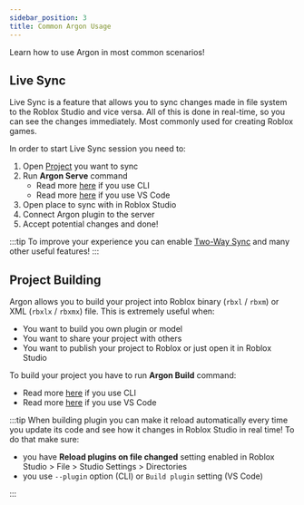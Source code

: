 ```yaml
---
sidebar_position: 3
title: Common Argon Usage
---
```


Learn how to use Argon in most common scenarios!

## Live Sync

Live Sync is a feature that allows you to sync changes made in file system to the Roblox Studio and vice versa. All of this is done in real-time, so you can see the changes immediately. Most commonly used for creating Roblox games.

In order to start Live Sync session you need to:

1. Open [Project](/api/project) you want to sync
2. Run **Argon Serve** command
   - Read more [here](../commands/cli.mdx#serve) if you use CLI
   - Read more [here](../commands/vscode.mdx#serve) if you use VS Code
3. Open place to sync with in Roblox Studio
4. Connect Argon plugin to the server
5. Accept potential changes and done!

:::tip
To improve your experience you can enable [Two-Way Sync](../configuration.mdx#argon-plugin) and many other useful features!
:::

## Project Building

Argon allows you to build your project into Roblox binary (`rbxl` / `rbxm`) or XML (`rbxlx` / `rbxmx`) file. This is extremely useful when:

- You want to build you own plugin or model
- You want to share your project with others
- You want to publish your project to Roblox or just open it in Roblox Studio

To build your project you have to run **Argon Build** command:

- Read more [here](../commands/cli.mdx#build) if you use CLI
- Read more [here](../commands/vscode.mdx#build) if you use VS Code

:::tip
When building plugin you can make it reload automatically every time you update its code and see how it changes in Roblox Studio in real time! To do that make sure:

- you have **Reload plugins on file changed** setting enabled in Roblox Studio > File > Studio Settings > Directories
- you use `--plugin` option (CLI) or `Build plugin` setting (VS Code)

:::
